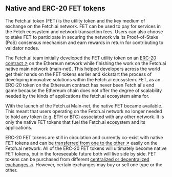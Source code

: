 ## Native and ERC-20 FET tokens

The Fetch.ai token (FET) is the utility token and the key medium of exchange on the Fetch.ai network. FET can be used to pay for services in the Fetch ecosystem and network transaction fees. Users can also choose to stake FET to participate in securing the network via its Proof-of-Stake (PoS) consensus mechanism and earn rewards in return for contributing to validator nodes.

The Fetch.ai team initially developed the FET utility token on an [ERC-20 contract ↗️](https://etherscan.io/token/0xaea46A60368A7bD060eec7DF8CBa43b7EF41Ad85) on the Ethereum network while finishing the work on the Fetch.ai native main network (main-net). This helped developers across the world get their hands on the FET tokens earlier and kickstart the process of developing innovative solutions within the Fetch.ai ecosystem. FET, as an ERC-20 token on the Ethereum contract has never been Fetch.ai's end game because the Ethereum chain does not offer the degree of scalability needed by the kinds of applications the fetch.ai ecosystem aims for.

With the launch of the Fetch.ai Main-net, the native FET became available. This meant that users operating on the Fetch.ai network no longer needed to hold any token (e.g. ETH or BTC) associated with any other network. It is only the native FET tokens that fuel the Fetch.ai ecosystem and its applications.

ERC-20 FET tokens are still in circulation and currently co-exist with native FET tokens and can be [transferred from one to the other ↗️](https://docs.fetch.ai/native_and_erc20/how_to_convert_fet) easily on the Fetch.ai network. All of the ERC-20 FET tokens will ultimately become native FET tokens, but in the foreseeable future both will live side by side. FET tokens can be purchased from different [centralized or decentralized exchanges ↗️](https://fetch-ai.network/get-fet/). However, certain exchanges may buy or sell one type or the other.
